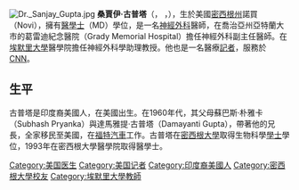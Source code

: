 [[File:Dr._Sanjay_Gupta.jpg|thumb]]
'''桑賈伊·古普塔'''（{{lang-en|Sanjay Gupta}}，{{IPAc-en|ˈ|s|ɑː|n|dʒ|eɪ|_|ˈ|ɡ|uː|p|t|ə}} ，{{bd|1969年|10月23日|||}}），生於美國[[密西根州|密西根州]]諾買（Novi），擁有[[醫學士|醫學士]]（MD）學位，是一名[[神經外科|神經外科]]醫師，在喬治亞州亞特蘭大市的葛雷迪紀念醫院（Grady Memorial Hospital）擔任神經外科副主任醫師。在[[埃默里大學|埃默里大學]]醫學院擔任神經外科學助理教授。他也是一名醫療[[記者|記者]]，服務於[[CNN|CNN]]。

==生平==
古普塔是印度裔美國人，在美國出生。在1960年代，其父母蘇巴斯·朴雅卡（Subhash Pryanka）與達馬雅提·古普塔（Damayanti Gupta），帶著他的兄長，全家移民至美國，在[[福特汽車|福特汽車]]工作。古普塔在[[密西根大學|密西根大學]]取得生物科學[[學士|學士]]學位，1993年在密西根大學醫學院取得醫學士。
{{Authority control}}
{{DEFAULTSORT:Gupta, Sanjay}}

[[Category:美国医生|Category:美国医生]]
[[Category:美国记者|Category:美国记者]]
[[Category:印度裔美國人|Category:印度裔美國人]]
[[Category:密西根大學校友|Category:密西根大學校友]]
[[Category:埃默里大學教師|Category:埃默里大學教師]]